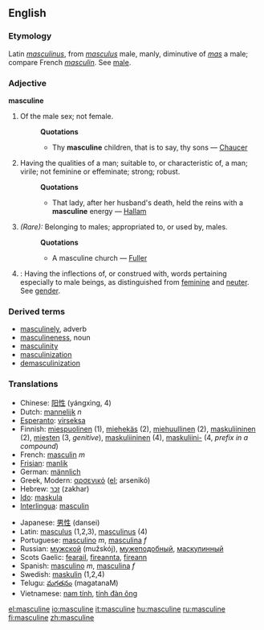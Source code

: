 ==English==
===Etymology===
Latin ''[[masculinus]]'', from ''[[masculus]]'' male, manly, diminutive of ''[[mas]]'' a male; compare French ''[[masculin]]''. See [[male]].

===Adjective===
'''masculine'''
#Of the male sex; not female.
#:'''Quotations'''
#:*Thy '''masculine''' children, that is to say, thy sons — [[Chaucer]]
#Having the qualities of a man; suitable to, or characteristic of, a man; virile; not feminine or effeminate; strong; robust.
#:'''Quotations'''
#:*That lady, after her husband's death, held the reins with a '''masculine''' energy — [[Hallam]]
#''(Rare):'' Belonging to males; appropriated to, or used by, males.
#:'''Quotations'''
#:*A masculine church — [[Fuller]]
#{{Grammar}}: Having the inflections of, or construed with, words pertaining especially to male beings, as distinguished from [[feminine]] and [[neuter]]. See [[gender]].

===Derived terms===
*[[masculinely]], adverb
*[[masculineness]], noun
*[[masculinity]]
*[[masculinization]]
*[[demasculinization]]

=== Translations ===
{{top}}
*Chinese: [[阳性]] (yángxìng, 4)
*Dutch: [[mannelijk]] ''n''
*[[Esperanto]]: [[virseksa]]
*Finnish: [[miespuolinen]] (1), [[miehekäs]] (2), [[miehuullinen]] (2), [[maskuliininen]] (2), [[mies#Finnish|miesten]] (3, ''genitive''), [[maskuliininen]] (4), [[maskuliini|maskuliini-]] (4, ''prefix in a compound'')
*French: [[masculin]] ''m''
*[[Frisian]]: [[manlik]]
*German: [[männlich]]
*Greek, Modern: [[αρσενικό]] ([[:el:αρσενικό|el]]; arsenikó)
*Hebrew: [[זכר]] (zakhar)
*[[Ido]]: [[maskula]]
*[[Interlingua]]: [[masculin]]
{{mid}}
*Japanese: [[男性]] (dansei)
*Latin: [[masculus]] (1,2,3), [[masculinus]] (4)
*Portuguese: [[masculino]] ''m'', [[masculina]] ''f''
*Russian: [[мужской]] (mužskój), [[мужеподобный]], [[маскулинный]]
*Scots Gaelic: [[fearail]], [[fireannta]], [[fireann]]
*Spanish: [[masculino]] ''m'', [[masculina]] ''f''
*Swedish: [[maskulin]] (1,2,4)
*Telugu: [[మగతనం]] (magatanaM)
*Vietnamese: [[nam tính]], [[tính đàn ông]]
{{bottom}}

[[el:masculine]]
[[io:masculine]]
[[it:masculine]]
[[hu:masculine]]
[[ru:masculine]]
[[fi:masculine]]
[[zh:masculine]]